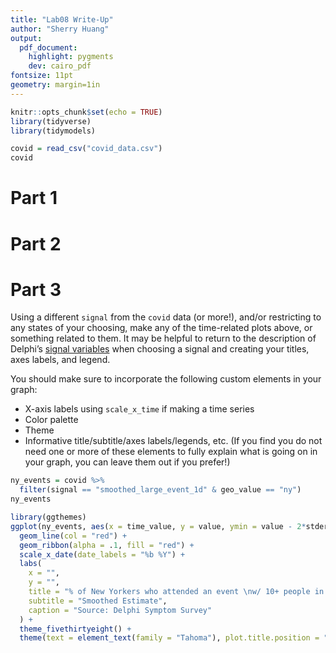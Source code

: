 ```yaml
---
title: "Lab08 Write-Up"
author: "Sherry Huang"
output: 
  pdf_document: 
    highlight: pygments
    dev: cairo_pdf
fontsize: 11pt
geometry: margin=1in
---
```


```r
knitr::opts_chunk$set(echo = TRUE)
library(tidyverse)
library(tidymodels)
```

```r
covid = read_csv("covid_data.csv")
covid
```

# Part 1

# Part 2

# Part 3

Using a different `signal` from the `covid` data (or more!), and/or restricting to any states of your choosing, make any of the time-related plots above, or something related to them. It may be helpful to return to the description of Delphi’s [signal variables](https://cmu-delphi.github.io/delphi-epidata/api/covidcast-signals/fb-survey.html#behavior-indicators) when choosing a signal and creating your titles, axes labels, and legend.

You should make sure to incorporate the following custom elements in your graph:

  + X-axis labels using `scale_x_time` if making a time series
  + Color palette
  + Theme
  + Informative title/subtitle/axes labels/legends, etc. (If you find you do not need one or more of these elements to fully explain what is going on in your graph, you can leave them out if you prefer!)
  
```r
ny_events = covid %>%
  filter(signal == "smoothed_large_event_1d" & geo_value == "ny")
ny_events
```
  
```r
library(ggthemes)
ggplot(ny_events, aes(x = time_value, y = value, ymin = value - 2*stderr, ymax = value + 2*stderr)) +
  geom_line(col = "red") +
  geom_ribbon(alpha = .1, fill = "red") +
  scale_x_date(date_labels = "%b %Y") +
  labs(
    x = "",
    y = "",
    title = "% of New Yorkers who attended an event \nw/ 10+ people in the past 24 hours",
    subtitle = "Smoothed Estimate",
    caption = "Source: Delphi Symptom Survey"
  ) +
  theme_fivethirtyeight() +
  theme(text = element_text(family = "Tahoma"), plot.title.position = "plot")
```
  